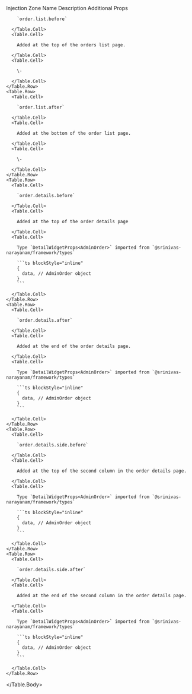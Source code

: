
<Table>
  <Table.Header>
    <Table.Row>
      <Table.HeaderCell className="w-1/3">Injection Zone Name</Table.HeaderCell>
      <Table.HeaderCell className="w-1/3">Description</Table.HeaderCell>
      <Table.HeaderCell className="w-1/3">Additional Props</Table.HeaderCell>
    </Table.Row>
  </Table.Header>
  <Table.Body>
    <Table.Row>
      <Table.Cell>

        `order.list.before`

      </Table.Cell>
      <Table.Cell>

        Added at the top of the orders list page.

      </Table.Cell>
      <Table.Cell>

        \-

      </Table.Cell>
    </Table.Row>
    <Table.Row>
      <Table.Cell>

        `order.list.after`

      </Table.Cell>
      <Table.Cell>

        Added at the bottom of the order list page.

      </Table.Cell>
      <Table.Cell>

        \-

      </Table.Cell>
    </Table.Row>
    <Table.Row>
      <Table.Cell>

        `order.details.before`

      </Table.Cell>
      <Table.Cell>

        Added at the top of the order details page

      </Table.Cell>
      <Table.Cell>
      
        Type `DetailWidgetProps<AdminOrder>` imported from `@srinivas-narayanam/framework/types`

        ```ts blockStyle="inline"
        {
          data, // AdminOrder object
        }
        ```

      </Table.Cell>
    </Table.Row>
    <Table.Row>
      <Table.Cell>

        `order.details.after`

      </Table.Cell>
      <Table.Cell>

        Added at the end of the order details page.

      </Table.Cell>
      <Table.Cell>
      
        Type `DetailWidgetProps<AdminOrder>` imported from `@srinivas-narayanam/framework/types`

        ```ts blockStyle="inline"
        {
          data, // AdminOrder object
        }
        ```

      </Table.Cell>
    </Table.Row>
    <Table.Row>
      <Table.Cell>

        `order.details.side.before`

      </Table.Cell>
      <Table.Cell>

        Added at the top of the second column in the order details page.

      </Table.Cell>
      <Table.Cell>
      
        Type `DetailWidgetProps<AdminOrder>` imported from `@srinivas-narayanam/framework/types`

        ```ts blockStyle="inline"
        {
          data, // AdminOrder object
        }
        ```

      </Table.Cell>
    </Table.Row>
    <Table.Row>
      <Table.Cell>

        `order.details.side.after`

      </Table.Cell>
      <Table.Cell>

        Added at the end of the second column in the order details page.

      </Table.Cell>
      <Table.Cell>
      
        Type `DetailWidgetProps<AdminOrder>` imported from `@srinivas-narayanam/framework/types`

        ```ts blockStyle="inline"
        {
          data, // AdminOrder object
        }
        ```

      </Table.Cell>
    </Table.Row>
  </Table.Body>
</Table>
